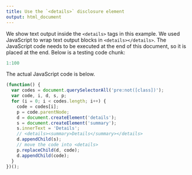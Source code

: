 ```yaml
---
title: Use the `<details>` disclosure element
output: html_document
---
```


We show text output inside the `<details>` tags in this
example. We used JavaScript to wrap text output blocks
in `<details></details>`. The JavaScript code needs to
be executed at the end of this document, so it is placed
at the end. Below is a testing code chunk:

```r
1:100
```

The actual JavaScript code is below.

```js
(function() {
  var codes = document.querySelectorAll('pre:not([class])');
  var code, i, d, s, p;
  for (i = 0; i < codes.length; i++) {
    code = codes[i];
    p = code.parentNode;
    d = document.createElement('details');
    s = document.createElement('summary');
    s.innerText = 'Details';
    // <details><summary>Details</summary></details>
    d.appendChild(s);
    // move the code into <details>
    p.replaceChild(d, code);
    d.appendChild(code);
  }
})();
```
